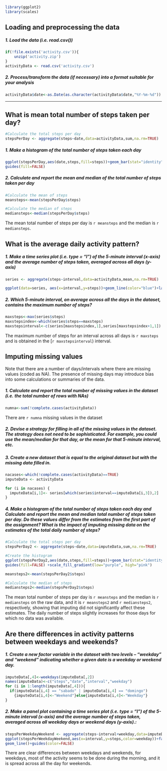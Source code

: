
```r
library(ggplot2)
library(scales)
```

## Loading and preprocessing the data
##### 1. Load the data (i.e. read.csv())
```r
if(!file.exists('activity.csv')){
    unzip('activity.zip')
}
activityData <- read.csv('activity.csv')
```
##### 2. Process/transform the data (if necessary) into a format suitable for your analysis
```r
activityData$date<-as.Date(as.character(activityData$date,"%Y-%m-%d"))
```

-----

## What is mean total number of steps taken per day?
```r
#Calculate the total steps per day
stepsPerDay <- aggregate(steps~date,data=activityData,sum,na.rm=TRUE)
```

##### 1. Make a histogram of the total number of steps taken each day
```r
ggplot(stepsPerDay,aes(date,steps,fill=steps))+geom_bar(stat="identity")+labs(y="Steps",x="Date")+
guides(fill=FALSE)
```

##### 2. Calculate and report the mean and median of the total number of steps taken per day

```r
#Calculate the mean of steps
meansteps<-mean(stepsPerDay$steps)

#Calculate the median of steps
mediansteps<-median(stepsPerDay$steps)
```
The mean total number of steps per day is `r meansteps` and the median is `r mediansteps`.

## What is the average daily activity pattern?

##### 1. Make a time series plot (i.e. type = "l") of the 5-minute interval (x-axis) and the average number of steps taken, averaged across all days (y-axis)

```r
series <- aggregate(steps~interval,data=activityData,mean,na.rm=TRUE)

ggplot(data=series, aes(x=interval,y=steps))+geom_line(color="blue")+labs(y="Average steps across all days",x="Time interval")
```

##### 2. Which 5-minute interval, on average across all the days in the dataset, contains the maximum number of steps?

```r
maxsteps<-max(series$steps)
maxstepsindex<-which(series$steps==maxsteps)
maxstepsinterval<-c(series[maxstepsindex,1],series[maxstepsindex+1,1])
```
The maximum number of steps for an interval across all days is `r maxsteps` and is obtained in the [`r maxstepsinterval`) interval.

## Imputing missing values
Note that there are a number of days/intervals where there are missing values (coded as NA). The presence of missing days may introduce bias into some calculations or summaries of the data.

##### 1. Calculate and report the total number of missing values in the dataset (i.e. the total number of rows with NAs)

```r
numna<-sum(!complete.cases(activityData))
```
There are `r numna` missing values in the dataset

##### 2. Devise a strategy for filling in all of the missing values in the dataset. The strategy does not need to be sophisticated. For example, you could use the mean/median for that day, or the mean for that 5-minute interval, etc.

##### 3. Create a new dataset that is equal to the original dataset but with the missing data filled in.

```r
nacases<-which(!complete.cases(activityData)==TRUE)
imputeData <- activityData

for (i in nacases) {
  imputeData[i,1]<- series[which(series$interval==imputeData[i,3]),2]
}
```

##### 4. Make a histogram of the total number of steps taken each day and Calculate and report the mean and median total number of steps taken per day. Do these values differ from the estimates from the first part of the assignment? What is the impact of imputing missing data on the estimates of the total daily number of steps?

```r
#Calculate the total steps per day
stepsPerDay2 <- aggregate(steps~date,data=imputeData,sum,na.rm=TRUE)

#Create the histogram
ggplot(stepsPerDay2,aes(date,steps,fill=steps))+geom_bar(stat="identity")+labs(y="Steps",x="Date")+
guides(fill=FALSE) +scale_fill_gradient(low="purple", high="pink")

meansteps2<-mean(stepsPerDay2$steps)

#Calculate the median of steps
mediansteps2<-median(stepsPerDay2$steps)
```

The mean total number of steps per day is `r meansteps` and the median is `r mediansteps` on the raw data, and it is `r meansteps2` and `r mediansteps2`, respectively, showing that imputing did not significantly affect these estimates. The daily number of steps slightly increases for those days for which no data was available.

## Are there differences in activity patterns between weekdays and weekends?

##### 1. Create a new factor variable in the dataset with two levels -- "weekday" and "weekend" indicating whether a given date is a weekday or weekend day.

```r
imputeData[,4]<-weekdays(imputeData[,2])
names(imputeData)<-c("steps","date","interval","weekday") 
for (i in 1:length(imputeData[,4])){
  if(imputeData[i,4] == "sabado" | imputeData[i,4] == "domingo")
    {imputeData[i,4]<-"Weekend"}else{imputeData[i,4]<-"Weekday"}
}
```

##### 2. Make a panel plot containing a time series plot (i.e. type = "l") of the 5-minute interval (x-axis) and the average number of steps taken, averaged across all weekday days or weekend days (y-axis).:

```r
stepsPerWeekdayWeekend <- aggregate(steps~interval+weekday,data=imputeData,mean,na.rm=TRUE)
ggplot(stepsPerWeekdayWeekend,aes(x=interval,y=steps,color=weekday))+facet_grid(weekday~.,space="free")+
geom_line()+guides(color=FALSE)
``` 

There are clear differences between weekdays and weekends, for weekdays, most of the activity seems to be done during the morning, and it is spread across all the day for weekends.